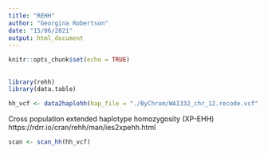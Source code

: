 ```yaml
---
title: "REHH"
author: "Georgina Robertson"
date: "15/06/2021"
output: html_document
---
```


```r
knitr::opts_chunk$set(echo = TRUE)
```

## 

```r
library(rehh)
library(data.table)
```

```r
hh_vcf <- data2haplohh(hap_file = "./ByChrom/WAI332_chr_12.recode.vcf", vcf_reader = "data.table", verbose = F, polarize_vcf = F)
```

Cross population extended haplotype homozygosity (XP-EHH)
https://rdrr.io/cran/rehh/man/ies2xpehh.html

```r
scan <- scan_hh(hh_vcf)
```

